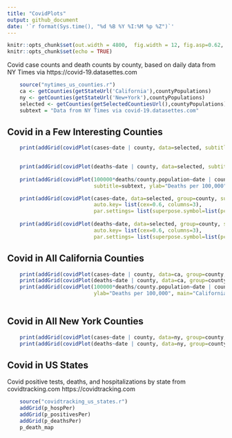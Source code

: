 ```yaml
---
title: "CovidPlots"
output: github_document
date: '`r format(Sys.time(), "%d %B %Y %I:%M %p %Z")`'
---
```



```r
knitr::opts_chunk$set(out.width = 4800,  fig.width = 12, fig.asp=0.62,  dev = 'svg') 
knitr::opts_chunk$set(echo = TRUE)
```



Covid case counts and death counts by county, based on daily data from NY Times via https://covid-19.datasettes.com
```r
    source("nytimes_us_counties.r")
    ca <- getCounties(getStateUrl('California'),countyPopulations)
    ny <- getCounties(getStateUrl('New+York'),countyPopulations)
    selected <- getCounties(getSelectedCountiesUrl(),countyPopulations)
    subtext = "Data from NY Times via covid-19.datasettes.com"

```

## Covid in a Few Interesting Counties {.tabset}

```r

    print(addGrid(covidPlot(cases~date | county, data=selected, subtitle=subtext, group=county, main="Selected Counties")))

    
    print(addGrid(covidPlot(deaths~date | county, data=selected, subtitle=subtext, group=county, main="Selected Counties")))
    
    print(addGrid(covidPlot(100000*deaths/county.population~date | county, data=selected, group=county, 
                            subtitle=subtext, ylab="Deaths per 100,000", main="Selected Counties")))

    print(addGrid(covidPlot(cases~date, data=selected, group=county, subtitle=subtext, main="Selected Counties",
                            auto.key= list(cex=0.6, columns=3),
                            par.settings= list(superpose.symbol=list(pch=1:25)) )))
    
    print(addGrid(covidPlot(deaths~date, data=selected, group=county, subtitle=subtext, main="Selected Counties",
                            auto.key= list(cex=0.6, columns=3),
                            par.settings= list(superpose.symbol=list(pch=1:25)) )))

```

## Covid in All California Counties {.tabset}
```r
    print(addGrid(covidPlot(cases~date | county, data=ca, group=county, subtitle=subtext, main="California Counties")))
    print(addGrid(covidPlot(deaths~date | county, data=ca, group=county, subtitle=subtext, main="California Counties")))
    print(addGrid(covidPlot(100000*deaths/county.population~date | county, data=ca, group=county, subtitle=subtext, 
                            ylab="Deaths per 100,000", main="California Counties")))
    
```

## Covid in All New York Counties {.tabset}
```r
    print(addGrid(covidPlot(cases~date | county, data=ny, group=county, subtitle=subtext, main="New York Counties")))
    print(addGrid(covidPlot(deaths~date | county, data=ny, group=county, subtitle=subtext, main="New York Counties")))
```


## Covid in US States {.tabset}
Covid positive tests, deaths, and hospitalizations by state from covidtracking.com https://covidtracking.com
```r
    source("covidtracking_us_states.r")
    addGrid(p_hospPer)
    addGrid(p_positivesPer)
    addGrid(p_deathsPer)
    p_death_map

```



